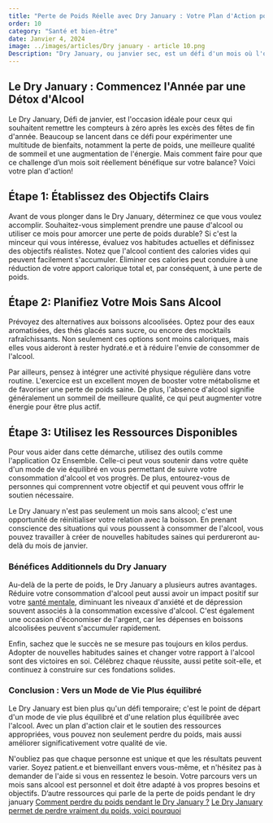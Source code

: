 ```yaml
---
title: "Perte de Poids Réelle avec Dry January : Votre Plan d'Action pour un Mois"
order: 10
category: "Santé et bien-être"
date: Janvier 4, 2024
image: ../images/articles/Dry january - article 10.png
Description: "Dry January, ou janvier sec, est un défi d'un mois où l'on arrête de boire de l'alcool. Pour perdre du poids pendant cette période, il faut établir des objectifs clairs et réalistes. Prévoyez des alternatives aux boissons alcoolisées et intégrez une activité physique régulière. Utilisez des outils comme [l'application Oz Ensemble](comment-lapplication-peut-vous-aider-à-tirer-le-meilleur-de-dry-january) pour suivre votre consommation d'alcool et vos progrès. Ce défi ne consiste pas seulement à arrêter de boire, mais aussi à réinitialiser votre relation avec l'alcool. En réduisant votre consommation, vous pouvez également améliorer votre santé mentale et économiser de l'argent. N'oubliez pas de célébrer chaque réussite, quelle que soit sa taille, et d'être patient et bienveillant envers vous-même."
---
```


## Le Dry January : Commencez l'Année par une Détox d'Alcool

Le Dry January, Défi de janvier, est l'occasion idéale pour ceux qui souhaitent remettre les compteurs à zéro après les excès des fêtes de fin d'année. Beaucoup se lancent dans ce défi pour expérimenter une multitude de bienfaits, notamment la perte de poids, une meilleure qualité de sommeil et une augmentation de l'énergie. Mais comment faire pour que ce challenge d’un mois soit réellement bénéfique sur votre balance? Voici votre plan d'action!

## Étape 1: Établissez des Objectifs Clairs

Avant de vous plonger dans le Dry January, déterminez ce que vous voulez accomplir. Souhaitez-vous simplement prendre une pause d'alcool ou utiliser ce mois pour amorcer une perte de poids durable? Si c'est la minceur qui vous intéresse, évaluez vos habitudes actuelles et définissez des objectifs réalistes. Notez que l'alcool contient des calories vides qui peuvent facilement s'accumuler. Éliminer ces calories peut conduire à une réduction de votre apport calorique total et, par conséquent, à une perte de poids.

## Étape 2: Planifiez Votre Mois Sans Alcool

Prévoyez des alternatives aux boissons alcoolisées. Optez pour des eaux aromatisées, des thés glacés sans sucre, ou encore des mocktails rafraîchissants. Non seulement ces options sont moins caloriques, mais elles vous aideront à rester hydraté.e et à réduire l'envie de consommer de l'alcool.

Par ailleurs, pensez à intégrer une activité physique régulière dans votre routine. L'exercice est un excellent moyen de booster votre métabolisme et de favoriser une perte de poids saine. De plus, l'absence d'alcool signifie généralement un sommeil de meilleure qualité, ce qui peut augmenter votre énergie pour être plus actif.

<DownloadButtons />

## Étape 3: Utilisez les Ressources Disponibles

Pour vous aider dans cette démarche, utilisez des outils comme l'application Oz Ensemble. Celle-ci peut vous soutenir dans votre quête d'un mode de vie équilibré en vous permettant de suivre votre consommation d'alcool et vos progrès. De plus, entourez-vous de personnes qui comprennent votre objectif et qui peuvent vous offrir le soutien nécessaire.

Le Dry January n'est pas seulement un mois sans alcool; c'est une opportunité de réinitialiser votre relation avec la boisson. En prenant conscience des situations qui vous poussent à consommer de l'alcool, vous pouvez travailler à créer de nouvelles habitudes saines qui perdureront au-delà du mois de janvier.

### Bénéfices Additionnels du Dry January

Au-delà de la perte de poids, le Dry January a plusieurs autres avantages. Réduire votre consommation d'alcool peut aussi avoir un impact positif sur votre [santé mentale](les-bienfaits-de-dry-january-sur-la-santé-mentale-et-physique-un-mois-qui-compte), diminuant les niveaux d'anxiété et de dépression souvent associés à la consommation excessive d'alcool. C'est également une occasion d'économiser de l'argent, car les dépenses en boissons alcoolisées peuvent s'accumuler rapidement.

Enfin, sachez que le succès ne se mesure pas toujours en kilos perdus. Adopter de nouvelles habitudes saines et changer votre rapport à l'alcool sont des victoires en soi. Célébrez chaque réussite, aussi petite soit-elle, et continuez à construire sur ces fondations solides.

### Conclusion : Vers un Mode de Vie Plus équilibré

Le Dry January est bien plus qu'un défi temporaire; c'est le point de départ d'un mode de vie plus équilibré et d'une relation plus équilibrée avec l'alcool. Avec un plan d'action clair et le soutien des ressources appropriées, vous pouvez non seulement perdre du poids, mais aussi améliorer significativement votre qualité de vie.

N'oubliez pas que chaque personne est unique et que les résultats peuvent varier. Soyez patient.e et bienveillant envers vous-même, et n'hésitez pas à demander de l'aide si vous en ressentez le besoin. Votre parcours vers un mois sans alcool est personnel et doit être adapté à vos propres besoins et objectifs.
D’autre ressources qui parle de la perte de poids pendant le dry january
[Comment perdre du poids pendant le Dry January ?](https://www.gigafit.fr/comment-perdre-du-poids-pendant-le-dry-january#:~:text=Une%20marche%20rapide%20chaque%20jour,et%20qu'ils%20sont%20modulables.)
[Le Dry January permet de perdre vraiment du poids, voici pourquoi](https://www.dhnet.be/lifestyle/2023/01/10/le-dry-january-permet-de-perdre-vraiment-du-poids-voici-pourquoi-2BF3IBXMJJAHJFYSWQSNCXOIV4/)
